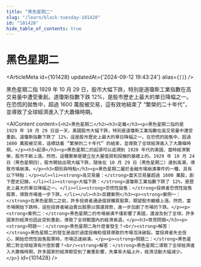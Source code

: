 ```yaml
---
title: "黑色星期二"
slug: "/learn/black-tuesday-101428"
id: "101428"
hide_table_of_contents: true
---
```



# 黑色星期二

<ArticleMeta id={101428} updatedAt={'2024-09-12 19:43:24'} alias={`[]`} />
<div className='border-solid border-b border-t-0 my-4 border-[var(--ifm-color-gray-300)]' />

黑色星期二指 1929 年 10 月 29 日，股市大幅下跌，特別是道瓊斯工業指數在高交易量中遭受重創。道瓊斯指數下跌 12%，是股市歷史上最大的單日降幅之一。在恐慌的拋售中，超過 1600 萬股被交易，這有效地結束了 “繁榮的二十年代”，並導致了全球經濟進入了大蕭條時期。

<AIContent content={`<h2>黑色星期二</h2><h3>定義</h3><p>黑色星期二指的是 1929 年 10 月 29 日這一天，美國股市大幅下跌，特別是道瓊斯工業指數在高交易量中遭受重創。道瓊斯指數下跌了 12%，這是股市歷史上最大的單日降幅之一。在恐慌的拋售中，超過 1600 萬股被交易，這標誌着 “繁榮的二十年代” 的結束，並導致了全球經濟進入了大蕭條時期。</p><h3>起源</h3><p>黑色星期二的起源可以追溯到 1920 年代的美國，當時經濟繁榮，股市不斷上漲。然而，這種繁榮是建立在大量借貸和投機的基礎上的。1929 年 10 月 24 日（黑色星期四），股市開始出現大幅下跌，隨後在 10 月 29 日（黑色星期二）達到高潮，導致市場崩潰。</p><h3>類別與特點</h3><p>黑色星期二屬於金融市場崩潰事件的一種，具有以下特點：</p><ul><li><strong>高交易量：</strong>當天交易量超過 1600 萬股，創下歷史記錄。</li><li><strong>大幅下跌：</strong>道瓊斯工業指數下跌了 12%，是歷史上最大的單日降幅之一。</li><li><strong>恐慌性拋售：</strong>投資者恐慌性拋售股票，導致市場進一步下跌。</li></ul><h3>具體案例</h3><p><strong>案例一：</strong>在黑色星期二之前，許多投資者通過借貸購買股票，期望股市繼續上漲。然而，當市場開始下跌時，這些投資者被迫賣出股票以償還貸款，進一步加劇了市場的下跌。</p><p><strong>案例二：</strong>黑色星期二的市場崩潰不僅影響了美國，還波及到了全球。許多國家的經濟也因此受到重創，導致了全球範圍內的經濟衰退。</p><h3>常見問題</h3><p><strong>問題一：</strong>黑色星期二為什麼會發生？<br/><strong>解答：</strong>黑色星期二的發生是由於過度投機和借貸導致的市場泡沫破裂。當投資者失去信心，開始恐慌性拋售股票時，市場迅速崩潰。</p><p><strong>問題二：</strong>黑色星期二對全球經濟有什麼影響？<br/><strong>解答：</strong>黑色星期二導致了全球經濟進入大蕭條時期，許多國家的經濟都受到了嚴重影響，失業率大幅上升，經濟活動大幅減少。</p>`} id={101428} />
